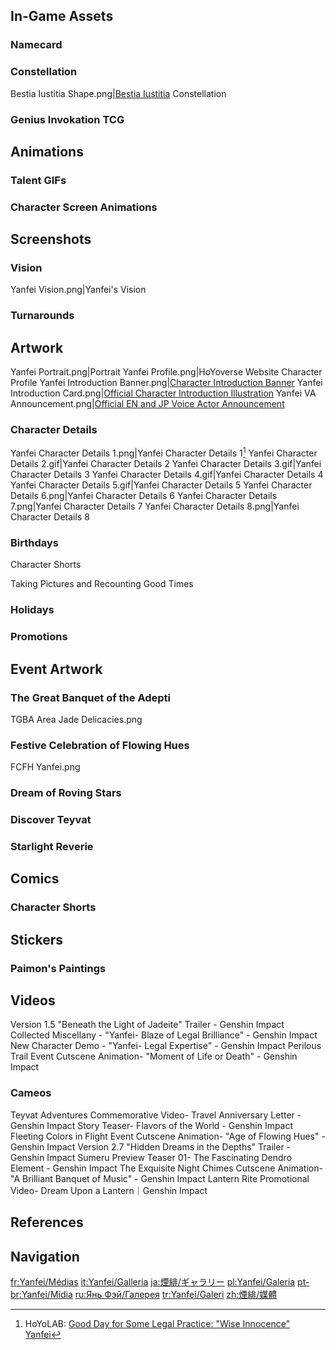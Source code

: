 {{CharacterTabs}}
{{TOC Limit}}
==In-Game Assets==
{{Assets}}

===Namecard===
{{Assets/Namecard|Impartial|Yanfei}}

===Constellation===
<gallery>Bestia Iustitia Shape.png|[[Bestia Iustitia]] Constellation</gallery>

===Genius Invokation TCG===
{{Main|Genius Invokation TCG}}
{{Genius Invokation TCG Cards by Featured Gallery}}

==Animations==
===Talent GIFs===
{{Talent Previews by Character|Yanfei}}

===Character Screen Animations===
{{Preview/CharacterAnimations}}

==Screenshots==
{{Character Expression|Yanfei|Default|Serious|Confident}}

===Vision===
<gallery>Yanfei Vision.png|Yanfei's Vision</gallery>

===Turnarounds===
{{Turnarounds}}

==Artwork==
<gallery>
Yanfei Portrait.png|Portrait
Yanfei Profile.png|HoYoverse Website Character Profile
Yanfei Introduction Banner.png|[https://www.hoyolab.com/article/313520 Character Introduction Banner]
Yanfei Introduction Card.png|[https://twitter.com/GenshinImpact/status/1385080923025199104 Official Character Introduction Illustration]
Yanfei VA Announcement.png|[https://twitter.com/GenshinImpact/status/1385111122336837634 Official EN and JP Voice Actor Announcement]
</gallery>

===Character Details===
<gallery>
Yanfei Character Details 1.png|Yanfei Character Details 1<ref>HoYoLAB: [https://hoyolab.com/article/313559 Good Day for Some Legal Practice: "Wise Innocence" Yanfei]</ref>
Yanfei Character Details 2.gif|Yanfei Character Details 2
Yanfei Character Details 3.gif|Yanfei Character Details 3
Yanfei Character Details 4.gif|Yanfei Character Details 4
Yanfei Character Details 5.gif|Yanfei Character Details 5
Yanfei Character Details 6.png|Yanfei Character Details 6
Yanfei Character Details 7.png|Yanfei Character Details 7
Yanfei Character Details 8.png|Yanfei Character Details 8
</gallery>

===Birthdays===
{{Files by Character Gallery|Yanfei Birthday Artwork|character = Yanfei|not1=Character Shorts|not2=Taking Pictures and Recounting Good Times Images}}

;Character Shorts
{{Files by Character Gallery|Yanfei Birthday Artwork|character = Yanfei|not1=Character Birthday Artwork|not2=Taking Pictures and Recounting Good Times Images}}

;Taking Pictures and Recounting Good Times
{{Main|Taking Pictures and Recounting Good Times/Yanfei}}
{{Files by Character Gallery|Yanfei Birthday Artwork|character = Yanfei|not1=Character Shorts|not2=Character Birthday Artwork}}

===Holidays===
{{Files by Character Gallery|Holiday Artwork}}

===Promotions===
{{Files by Character Gallery|Promotional Artwork}}
<!--
===Social Media===
{{Files by Character Gallery|Social Media Celebration}}

===Miscellaneous===
{{Files by Character Gallery|Miscellaneous Artwork}}
-->
==Event Artwork==
===The Great Banquet of the Adepti===
{{Main|The Great Banquet of the Adepti}}
<gallery>
TGBA Area Jade Delicacies.png
</gallery>

===Festive Celebration of Flowing Hues===
{{Main|Festive Celebration of Flowing Hues}}
<gallery>
FCFH Yanfei.png
</gallery>

===Dream of Roving Stars===
{{Main|Dream of Roving Stars}}
{{Files by Character Gallery|Dream of Roving Stars Images}}

===Discover Teyvat===
{{Main|Discover Teyvat}}
{{Files by Character Gallery|Discover Teyvat Images}}

===Starlight Reverie===
{{Main|Starlight Reverie}}
{{Files by Character Gallery|Starlight Reverie Images}}

==Comics==
<!--
===Genshin Impact 4-Panel Comics===
<gallery>
</gallery>-->
===Character Shorts===
{{Files by Character Gallery|Character Shorts|character = Yanfei|not1=Yanfei Birthday Artwork}}

==Stickers==
===Paimon's Paintings===
{{Paimon's Paintings Images|Yanfei|nochar=1|nopplink=1}}

==Videos==
<gallery>
Version 1.5 "Beneath the Light of Jadeite" Trailer - Genshin Impact
Collected Miscellany - "Yanfei- Blaze of Legal Brilliance" - Genshin Impact
New Character Demo - "Yanfei- Legal Expertise" - Genshin Impact
Perilous Trail Event Cutscene Animation- "Moment of Life or Death" - Genshin Impact
</gallery>

===Cameos===
<gallery>
Teyvat Adventures Commemorative Video- Travel Anniversary Letter - Genshin Impact
Story Teaser- Flavors of the World - Genshin Impact
Fleeting Colors in Flight Event Cutscene Animation- "Age of Flowing Hues" - Genshin Impact
Version 2.7 "Hidden Dreams in the Depths" Trailer - Genshin Impact
Sumeru Preview Teaser 01- The Fascinating Dendro Element - Genshin Impact
The Exquisite Night Chimes Cutscene Animation- "A Brilliant Banquet of Music" - Genshin Impact
Lantern Rite Promotional Video- Dream Upon a Lantern｜Genshin Impact
</gallery>

==References==
{{Reflist}}

==Navigation==
{{Character Navbox|Gallery}}

[[fr:Yanfei/Médias]]
[[it:Yanfei/Galleria]]
[[ja:煙緋/ギャラリー]]
[[pl:Yanfei/Galeria]]
[[pt-br:Yanfei/Mídia]]
[[ru:Янь Фэй/Галерея]]
[[tr:Yanfei/Galeri]]
[[zh:煙緋/媒體]]